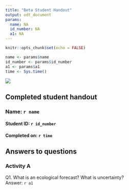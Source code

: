 ```yaml
---
title: "Beta Student Handout"
output: odt_document
params:
  name: NA
  id_number: NA
  a1: NA
---
```


```r
knitr::opts_chunk$set(echo = FALSE)
```
```r
name <- params$name
id_number <- params$id_number
a1 <- params$a1
time <- Sys.time()

```

![](www/project-eddie-banner-2020_green.png)

## Completed student handout

### Name: `r name`  
#### Student ID: `r id_number`  
#### Completed on: `r time`

## Answers to questions
### Activity A
Q1. What is an ecological forecast? What is uncertainty?  
Answer: `r a1`  


